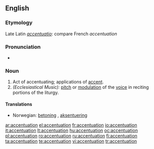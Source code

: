 ==English==

===Etymology===
Late Latin ''[[accentuatio]]'': compare French ''accentuation''

===Pronunciation===
* {{rhymes|eɪʃǝn}}

===Noun===
{{en-noun}}

# Act of accentuating; applications of [[accent]].
# ''(Ecclesiastical Music):'' [[pitch]] or [[modulation]] of the [[voice]] in reciting portions of the liturgy.

====Translations====
* Norwegian: [[betoning]] {{c}}, [[aksentuering]] {{c}}

[[ar:accentuation]]
[[el:accentuation]]
[[fr:accentuation]]
[[io:accentuation]]
[[it:accentuation]]
[[lt:accentuation]]
[[hu:accentuation]]
[[oc:accentuation]]
[[pl:accentuation]]
[[ro:accentuation]]
[[ru:accentuation]]
[[fi:accentuation]]
[[ta:accentuation]]
[[te:accentuation]]
[[vi:accentuation]]
[[tr:accentuation]]